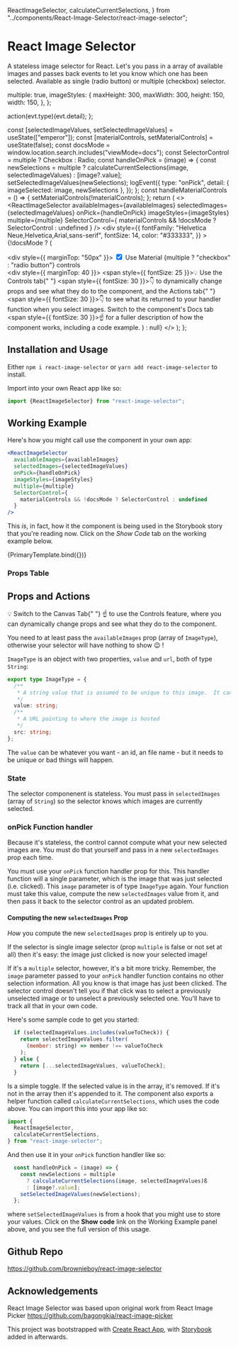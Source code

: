   ReactImageSelector,
  calculateCurrentSelections,
} from "../components/React-Image-Selector/react-image-selector";


<Meta title="React Image Selector" component={ReactImageSelector} />

# React Image Selector

A stateless image selector for React. Let's you pass in a array of available images and passes back events to let you know which one has been selected. Available as single (radio button) or multiple (checkbox) selector.

  multiple: true,
  imageStyles: {
    maxHeight: 300,
    maxWidth: 300,
    height: 150,
    width: 150,
  },
};

  action(evt.type)(evt.detail);
};

  const [selectedImageValues, setSelectedImageValues] = useState(["emperor"]);
  const [materialControls, setMaterialControls] = useState(false);
  const docsMode = window.location.search.includes("viewMode=docs");
  const SelectorControl = multiple ? Checkbox : Radio;
  const handleOnPick = (image) => {
    const newSelections = multiple
      ? calculateCurrentSelections(image, selectedImageValues)
      : [image?.value];
    setSelectedImageValues(newSelections);
    logEvent({
      type: "onPick",
      detail: { imageSelected: image, newSelections },
    });
  };
  const handleMaterialControls = () => {
    setMaterialControls(!materialControls);
  };
  return (
    <>
      <ReactImageSelector
        availableImages={availableImages}
        selectedImages={selectedImageValues}
        onPick={handleOnPick}
        imageStyles={imageStyles}
        multiple={multiple}
        SelectorControl={
          materialControls && !docsMode ? SelectorControl : undefined
        }
      />
      <div
        style={{
          fontFamily: "Helvetica Neue,Helvetica,Arial,sans-serif",
          fontSize: 14,
          color: "#333333",
        }}
      >
        {!docsMode ? (
          <div>
            <div style={{ marginTop: "50px" }}>
              <label htmlFor="usematerial">
                <input
                  type="checkbox"
                  id="usematerial"
                  checked={materialControls}
                  onChange={handleMaterialControls}
                />
                Use Material {multiple ? "checkbox" : "radio button"} controls
              </label>
            </div>
            <div style={{ marginTop: 40 }}>
              <span style={{ fontSize: 25 }}>💡</span> Use the Controls tab{" "}
              <span style={{ fontSize: 30 }}>👇</span> to dynamically change
              props and see what they do to the component, and the Actions tab{" "}
              <span style={{ fontSize: 30 }}>👇</span> to see what its returned
              to your handler function when you select images. Switch to the
              component's Docs tab <span style={{ fontSize: 30 }}>☝</span>
              for a fuller description of how the component works, including a code
              example.
            </div>
          </div>
        ) : null}
      </div>
    </>
  );
};

## Installation and Usage

Either `npm i react-image-selector` or `yarn add react-image-selector` to install.

Import into your own React app like so:
```js
import {ReactImageSelector} from "react-image-selector";
```

## Working Example

Here's how you might call use the component in your own app:
```jsx
<ReactImageSelector
  availableImages={availableImages}
  selectedImages={selectedImageValues}
  onPick={handleOnPick}
  imageStyles={imageStyles}
  multiple={multiple}
  SelectorControl={
    materialControls && !docsMode ? SelectorControl : undefined
  }
/>
```
This _is_, in fact, how it the component is being used in the Storybook story that you're reading now.  Click on the *Show Code* tab on the working example below.

<Canvas>
  <Story name="Default" args={args}>
    {PrimaryTemplate.bind({})}
  </Story>
</Canvas>

### Props Table

<ArgsTable of={ReactImageSelector} />

## Props and Actions

<div style={{ fontSize: 14, color: "#333333" }}>
  <span style={{ fontSize: 25 }}>💡</span> Switch to the Canvas Tab{" "}
  <span style={{ fontSize: 30 }}> ☝</span> to use the Controls feature, where
  you can dynamically change props and see what they do to the component.
</div>

You need to at least pass the `availableImages` prop (array of `ImageType`), otherwise your selector will have nothing to show 😉 !

`ImageType` is an object with two properties, `value` and `url`, both of type `String`:
```ts
export type ImageType = {
  /**
   * A string value that is assumed to be unique to this image.  It can be the file name.
   */
  value: string;
  /**
   * A URL pointing to where the image is hosted
   */
  src: string;
};
```

  The `value` can be whatever you want - an id, an file name - but it needs to be unique or bad things will happen.

### State

The selector componenent is stateless. You must pass in `selectedImages` (array of `String`) so the selector knows which images are currently selected.

### onPick Function handler

Because it's stateless, the control cannot compute what your new selected images are. You must do that yourself and pass in a new `selectedImages` prop each time.

You must use your `onPick` function handler prop for this. This handler function will a single parameter, which is the image that was just selected (i.e. clicked). This `image` parameter is of type `ImageType` again. Your function must take this value, compute the new `selectedImages` value from it, and then pass it back to the selector control as an updated problem.

#### Computing the new `selectedImages` Prop

_How_ you compute the new `selectedImages` prop is entirely up to you.

If the selector is single image selector (prop `multiple` is false or not set at all) then it's easy: the image just clicked is now your selected image!

If it's a `multiple` selector, however, it's a bit more tricky. Remember, the `image` parameter passed to your `onPick` handler function contains no other selection information.  All you know is that image has just been clicked. The selector control doesn't tell you if that click was to select a previously unselected image or to unselect a previously selected one. You'll have to track all that in your own code.

Here's some sample code to get you started:
```jsx title="Computing a new selectedImages prop"
  if (selectedImageValues.includes(valueToCheck)) {
    return selectedImageValues.filter(
      (member: string) => member !== valueToCheck
    );
  } else {
    return [...selectedImageValues, valueToCheck];
  }
```

Is a simple toggle.  If the selected value is in the array, it's removed.  If it's not in the array then it's appended to it.  The component also exports a helper function called `calculateCurrentSelections`, which uses the code above.  You can import this into your app like so:

```js
import {
  ReactImageSelector,
  calculateCurrentSelections,
} from "react-image-selector";
```

And then use it in your `onPick` function handler like so:
```js
  const handleOnPick = (image) => {
    const newSelections = multiple
      ? calculateCurrentSelections(image, selectedImageValues)ß
      : [image?.value];
    setSelectedImageValues(newSelections);
  };
```

where `setSelectedImageValues` is from a hook that you might use to store your values.  Click on the **Show code** link on the Working Example panel above, and you see the full version of this usage.



## Github Repo

https://github.com/brownieboy/react-image-selector

## Acknowledgements

React Image Selector was based upon original work from React Image Picker https://github.com/bagongkia/react-image-picker

This project was bootstrapped with [Create React App](https://github.com/facebook/create-react-app), with [Storybook](https://storybook.js.org/) added in afterwards.

